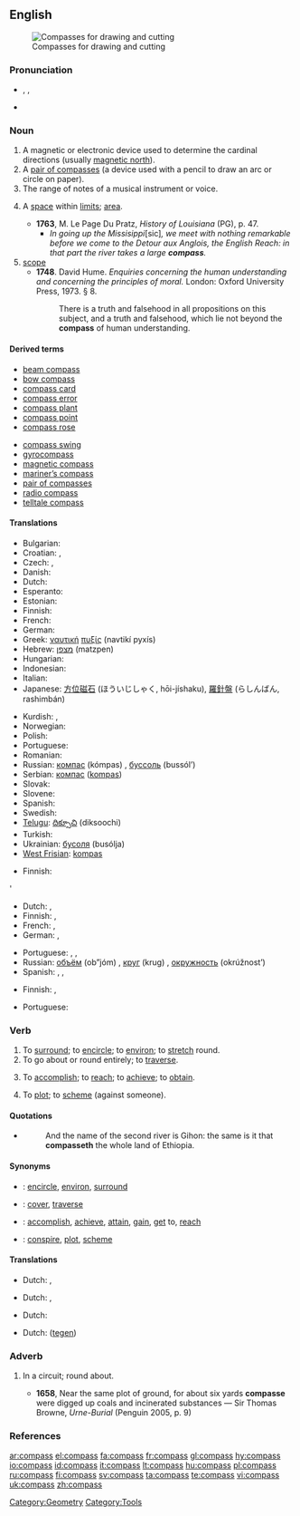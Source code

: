 {{wikipedia}}
==English==
[[Image:Zirkel.jpg|thumb|Compasses for drawing and cutting]]

===Pronunciation===
* {{enPR|kŭmʹpəs}}, {{IPA|/ˈkʌm.pəs/}}, {{SAMPA|/kVm.p@s/}}
* {{audio|en-us-compass.ogg|Audio (US)}}

===Noun===
{{en-noun|es}}

# A magnetic or electronic device used to determine the cardinal directions (usually [[magnetic north]]).
# A [[pair of compasses]] (a device used with a pencil to draw an arc or circle on paper).
# The range of notes of a musical instrument or voice.
# {{obsolete}} A [[space]] within [[limit]]s; [[area]].
#* '''1763''', M. Le Page Du Pratz, ''History of Louisiana'' (PG), p. 47.
#** ''In going up the Missisippi ''[sic]'', we meet with nothing remarkable before we come to the Detour aux Anglois, the English Reach: in that part the river takes a large '''compass'''.''
# [[scope]]
#* '''1748'''.  David Hume.  ''Enquiries concerning the human understanding and concerning the principles of moral.'' London: Oxford University Press, 1973.  § 8.
#*: There is a truth and falsehood in all propositions on this subject, and a truth and falsehood, which lie not beyond the '''compass''' of human understanding.

====Derived terms====
{{top2}}
* [[beam compass]]
* [[bow compass]]
* [[compass card]]
* [[compass error]]
* [[compass plant]]
* [[compass point]]
* [[compass rose]]
{{mid2}}
* [[compass swing]]
* [[gyrocompass]]
* [[magnetic compass]]
* [[mariner’s compass]]
* [[pair of compasses]]
* [[radio compass]]
* [[telltale compass]]
{{bottom2}}

====Translations====
{{trans-top|navigational compass}}
* Bulgarian: {{t-|bg|компас|m|tr=kompas|sc=Cyrl}}
* Croatian: {{t-|hr|kompas|m|alt=kòmpas}}, {{t-|hr|busola|f|alt=bùsola}}
* Czech: {{t-|cs|kompas|m}}, {{t+|cs|buzola|f}}
* Danish: {{t-|da|kompas|c}}
* Dutch: {{t+|nl|kompas|n}}
* Esperanto: {{t-|eo|kompaso|xs=Esperanto}}
* Estonian: {{t-|et|kompass}}
* Finnish: {{t+|fi|kompassi}}
* French: {{t+|fr|boussole|f}}
* German: {{t+|de|Kompass|m}}
* Greek: [[ναυτική]] [[πυξίς]] (navtikí pyxís) {{f}}
* Hebrew: [[מצפן]] (matzpen) {{m}}
* Hungarian: {{t+|hu|iránytű}}
* Indonesian: {{t+|id|kompas|xs=Indonesian}}
* Italian: {{t+|it|bussola|f}}
* Japanese: [[方位磁石]] (ほういじしゃく, hōi-jíshaku), [[羅針盤]] (らしんばん, rashimbán)
{{trans-mid}}
* Kurdish: {{KUchar|[[پیشاندار]]}}, {{KUchar|[[قبله‌نامه‌]]}}
* Norwegian: {{t-|no|kompass|c}}
* Polish: {{t+|pl|kompas|m}}
* Portuguese: {{t+|pt|bússola|f}}
* Romanian: {{t-|ro|busolă|f}}
* Russian: [[компас]] (kómpas) {{m}}, [[буссоль]] (bussól’) {{f}}
* Serbian: [[компас]] ([[kompas]]) {{m}}
* Slovak: {{t-|sk|kompas|m}}
* Slovene: {{t+|sl|kompas|m}}
* Spanish: {{t+|es|brújula|f}}
* Swedish: {{t+|sv|kompass|c}}
* [[Telugu]]: [[దిక్సూచి]] (diksoochi)
* Turkish: {{t+|tr|pusula}}
* Ukrainian: [[бусоля]] (busólja) {{m}}
* [[West Frisian]]: [[kompas]] {{n}}
{{trans-bottom}}

{{trans-see|pair of compasses}}

{{trans-top|range of notes of a musical instrument or voice}}
* Finnish: {{t|fi|ääniala}}
{{trans-mid}}
'{{trans-bottom}}

{{trans-top|area}}
* Dutch: {{t-|nl|omvang|m}}, {{t+|nl|bereik|n}}
* Finnish: {{t|fi|alue}}, {{t|fi|ala}}
* French: {{t+|fr|portée|f}}, {{t+|fr|étendue|f}}
* German: {{t+|de|Umfang|m}}, {{t-|de|Umkreis|m}}
{{trans-mid}}
* Portuguese: {{t+|pt|área|f}}, {{t-|pt|âmbito|m}}, {{t+|pt|alcance|m}}
* Russian: [[объём]] (ob”jóm) {{m}}, [[круг]] (krug) {{m}}, [[окружность]] (okrúžnost’) {{f}}
* Spanish: {{t+|es|área|f}}, {{t-|es|ámbito|m}}, {{t-|es|alcance|m}}
{{trans-bottom}}

{{trans-top|scope}}
* Finnish: {{t|fi|alue}}, {{t|fi|ala}}
{{trans-mid}}
* Portuguese: {{t+|pt|limite|m}}
{{trans-bottom}}

===Verb===
{{en-verb|compass|es}}

# To [[surround]]; to [[encircle]]; to [[environ]]; to [[stretch]] round.
# To go about or round entirely; to [[traverse]].
# {{rfv-sense}} To [[accomplish]]; to [[reach]]; to [[achieve]]; to [[obtain]].
# {{rfv-sense}} To [[plot]]; to [[scheme]] (against someone).

====Quotations====
* {{RQ:Authorized Version|Genesis|2|13}}
*: And the name of the second river is Gihon: the same is it that '''compasseth''' the whole land of Ethiopia.

====Synonyms====
* {{italbrac|surround}}: [[encircle]], [[environ]], [[surround]]
* {{italbrac|go about or around entirely}}: [[cover]], [[traverse]]
* {{italbrac|accomplish}}: [[accomplish]], [[achieve]], [[attain]], [[gain]], [[get]] to, [[reach]]
* {{italbrac|plot (against someone)}}: [[conspire]], [[plot]], [[scheme]]

====Translations====
{{trans-top|surround}}
* Dutch: {{t+|nl|beslaan}}, {{t+|nl|omvatten}}
{{trans-mid}}
{{trans-bottom}}

{{trans-top|go about or round entirely}}
* Dutch: {{t-|nl|doorkruisen}}, {{t-|nl|omzwerven}}
{{trans-mid}}
{{trans-bottom}}

{{trans-top|accomplish}}
* Dutch: {{t+|nl|bereiken}}
{{trans-mid}}
{{trans-bottom}}

{{trans-top|plot}}
* Dutch: {{t+|nl|samenzweren}} ([[tegen]])
{{trans-mid}}
{{trans-bottom}}

===Adverb===
{{en-adv}}

# {{obsolete}} In a circuit; round about.
#* '''1658''', Near the same plot of ground, for about six yards '''compasse''' were digged up coals and incinerated substances — Sir Thomas Browne, ''Urne-Burial'' (Penguin 2005, p. 9)

===References===
{{R:Century 1911}}
{{R:Webster 1913}}

[[Category:Geometry]]
[[Category:Tools]]

[[ar:compass]]
[[el:compass]]
[[fa:compass]]
[[fr:compass]]
[[gl:compass]]
[[hy:compass]]
[[io:compass]]
[[id:compass]]
[[it:compass]]
[[lt:compass]]
[[hu:compass]]
[[pl:compass]]
[[ru:compass]]
[[fi:compass]]
[[sv:compass]]
[[ta:compass]]
[[te:compass]]
[[vi:compass]]
[[uk:compass]]
[[zh:compass]]